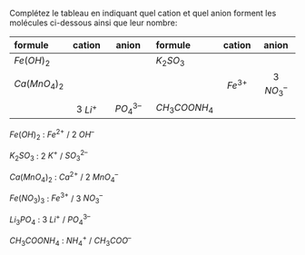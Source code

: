 :::::: {.Exercise-container}
::: {.Exercise data-latex=""}

Complétez le tableau en indiquant quel cation et quel anion forment les molécules ci-dessous ainsi que leur nombre:

:::

| formule       |  cation  |     anion     | formule       |  cation   |   anion    |
|:--------------|:--------:|:-------------:|:--------------|:---------:|:----------:|
| $Fe(OH)_2$    |          |               | $K_2SO_3$     |           |            |
| $Ca(MnO_4)_2$ |          |               |               | $Fe^{3+}$ | 3 $NO_3^–$ |
|               | 3 $Li^+$ |   $PO_4^{3–}$ | $CH_3COONH_4$ |           |            |

::::::

:::::: {.Answer data-latex=""}

::: {.multicols data-latex="{2}"}

$Fe(OH)_2$ : $Fe^{2+}$ / 2 $OH^–$

$K_2SO_3$ : 2 $K^+$ / $SO_3^{2–}$

$Ca(MnO_4)_2$ : $Ca^{2+}$ / 2 $MnO_4^–$

$Fe(NO_3)_3$ : $Fe^{3+}$ / 3 $NO_3^–$

$Li_3PO_4$ : 3 $Li^+$ / $PO_4^{3–}$

$CH_3COONH_4$ : $NH_4^+$ / $CH_3COO^–$

:::

\newpage

::::::
